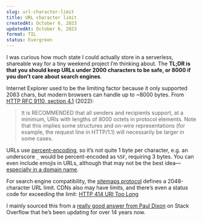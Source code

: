 ```yaml
---
slug: url-character-limit
title: URL character limit
createdAt: October 6, 2023
updatedAt: October 6, 2023
format: TIL
status: Evergreen
---
```


I was curious how much state I could actually store in a serverless, shareable way for a tiny weekend project I’m thinking about. The **TL;DR is that you should keep URLs under 2000 characters to be safe, or 8000 if you don’t care about search engines**.

Internet Explorer used to be the limiting factor because it only supported 2083 chars, but modern browsers can handle up to ~8000 bytes. From <a href="https://www.rfc-editor.org/rfc/rfc9110#section-4.1-5" target="_blank">HTTP RFC 9110, section 4.1</a> (2022):

> It is RECOMMENDED that all senders and recipients support, at a minimum, URIs with lengths of 8000 octets in protocol elements. Note that this implies some structures and on-wire representations (for example, the request line in HTTP/1.1) will necessarily be larger in some cases.

URLs use <a href="https://en.wikipedia.org/wiki/Percent-encoding" target="_blank">percent-encoding</a>, so it’s not quite 1 byte per character, e.g. an underscore `_` would be percent-encoded as `%5F`, requiring 3 bytes. You can even include emojis in URLs, although that may not be the best idea—<a href="https://www.icann.org/en/system/files/files/idn-emojis-domain-names-13feb19-en.pdf" target="_blank">especially in a domain name</a>.

For search engine compatibility, the <a href="https://www.sitemaps.org/protocol.html" target="_blank">sitemaps protocol</a> defines a 2048-character URL limit. CDNs also may have limits, and there’s even a status code for exceeding the limit: <a href="https://developer.mozilla.org/en-US/docs/Web/HTTP/Status/414" target="_blank">HTTP 414 URI Too Long</a>

I mainly sourced this from a <a href="https://stackoverflow.com/a/417184" target="_blank">really good answer from Paul Dixon</a> on Stack Overflow that he’s been updating for over 14 years now.
